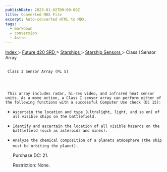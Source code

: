 ```yaml
---
publishDate: 2023-01-02T00:00:00Z
title: Converted MDX File
excerpt: Auto-converted HTML to MDX.
tags:
  - markdown
  - conversion
  - Astro
---
```


[
Index
](-index) >
[
Future d20 SRD
](future-d20-srd-index) >
[
Starships
](future-d20-srd-starships-index) >
[
Starship Sensors
](future-d20-srd-starships-starship-sensors-index) > Class I Sensor Array

##

     Class I Sensor Array (PL 5)




     This array includes radar, hi-res video, and infrared heat sensor units. As a move action, a Class I sensor array can perform either of the following functions with a successful Computer Use check (DC 15):

-     Ascertain the location and type (ultralight, light, and so on) of all visible ships on the battlefield.
-     Identify and ascertain the location of all visible hazards on the battlefield (such as asteroids and mines).
-     Analyze the chemical composition of a planets atmosphere (the ship must be orbiting the planet).

  Purchase DC: 21.

  Restriction: None.
